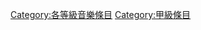{{catmore1|[[Wikipedia:音樂專題|Wikipedia:音樂專題]]}}
{{Wikipedia category}}
{{emptycat}}
{{Articles by Quality|topic=音乐}}

[[Category:各等級音樂條目|Category:各等級音樂條目]]
[[Category:甲級條目|Category:甲級條目]]